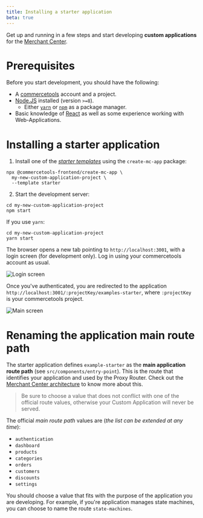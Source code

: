 ```yaml
---
title: Installing a starter application
beta: true
---
```


Get up and running in a few steps and start developing **custom applications** for the [Merchant Center](https://docs.commercetools.com/getting-started.html).

# Prerequisites

Before you start development, you should have the following:

- A [commercetools](https://docs.commercetools.com/getting-started.html) account and a project.
- [Node.JS](https://nodejs.org/en/) installed (version `>=8`).
  - Either [`yarn`](https://yarnpkg.com/) or [`npm`](https://www.npmjs.com/get-npm) as a package manager.
- Basic knowledge of [React](https://reactjs.org/) as well as some experience working with Web-Applications.

# Installing a starter application

1. Install one of the [_starter templates_](https://github.com/commercetools/merchant-center-application-kit/tree/master/application-templates) using the `create-mc-app` package:

```console noPromptLines="2-3"
npx @commercetools-frontend/create-mc-app \
  my-new-custom-application-project \
  --template starter
```

2. Start the development server:

```console
cd my-new-custom-application-project
npm start
```

If you use `yarn`:

```console
cd my-new-custom-application-project
yarn start
```

The browser opens a new tab pointing to `http://localhost:3001`, with a login screen (for development only). Log in using your commercetools account as usual.

![Login screen](../../images/mc-dev-starter-login.png)

Once you've authenticated, you are redirected to the application `http://localhost:3001/:projectKey/examples-starter`, where `:projectKey` is your commercetools project.

![Main screen](../../images/mc-dev-starter-main.png)

# Renaming the application main route path

The starter application defines `example-starter` as the **main application route path** (see `src/components/entry-point`). This is the route that identifies your application and used by the Proxy Router. Check out the [Merchant Center architecture](../main-concepts/architecture) to know more about this.

> Be sure to choose a value that does not conflict with one of the official route values, otherwise your Custom Application will never be served.

The official _main route path_ values are (_the list can be extended at any time_):

- `authentication`
- `dashboard`
- `products`
- `categories`
- `orders`
- `customers`
- `discounts`
- `settings`

You should choose a value that fits with the purpose of the application you are developing. For example, if you're application manages state machines, you can choose to name the route `state-machines`.
